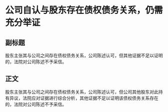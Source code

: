 # 公司自认与股东存在债权债务关系，仍需充分举证
## 副标题
股东主张其与公司之间存在债权债务关系，公司陈述认可，但其他证据不足以证明的，法院对公司陈述不予采信。
## 正文
股东主张其与公司之间存在债权债务关系，公司陈述认可，但公司其他股东对此持有异议，法院应对证据进行综合分析，其他证据不足以证明该债权债务关系存在的，法院对公司陈述不予采信。